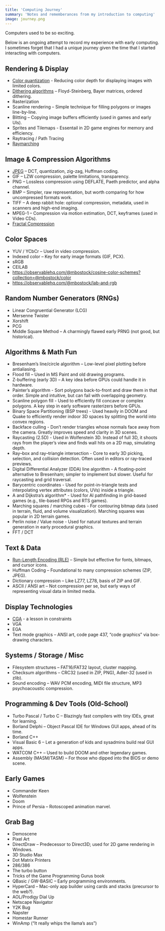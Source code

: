 ```yaml
---
title: 'Computing Journey'
summary: 'Notes and rememberances from my introduction to computing'
image: journey.png
---
```


Computers used to be so exciting.

Below is an ongoing attempt to record my experience with early computing. I sometimes forget that I had a unique journey given the time that I started interacting with computers.

## Rendering & Display

-   [Color quantization](./quantization) - Reducing color depth for displaying images with limited colors.
-   [Dithering algorithms](./dithering) – Floyd-Steinberg, Bayer matrices, ordered dithering.
-   Rasterization
-   Scanline rendering – Simple technique for filling polygons or images line-by-line.
-   Blitting – Copying image buffers efficiently (used in games and early UIs).
-   Sprites and Tilemaps - Essentail in 2D game engines for memory and efficiency.
-   Raytracing / Path Tracing
-   [Raymarching](./raymarching)

## Image & Compression Algorithms

-   [JPEG](https://colab.research.google.com/drive/1XuRsUmFmAJ2lEuvaJp4W58M9FYUzW5hT?usp=drive_link) – DCT, quantization, zig-zag, Huffman coding.
-   GIF – LZW compression, palette limitations, transparency.
-   PNG – Lossless compression using DEFLATE, Paeth predictor, and alpha channel.
-   BMP – Simpler, raw representation, but worth comparing for how uncompressed formats work.
-   TIFF – A deep rabbit hole: optional compression, metadata, used in scanners and high-end imaging.
-   MPEG-1 – Compression via motion estimation, DCT, keyframes (used in Video CDs).
-   [Fractal Compression](https://en.wikipedia.org/wiki/Fractal_compression#:~:text=An%20inherent%20feature%20of%20fractal,known%20as%20%22fractal%20scaling%22.)

## Color Spaces

-   YUV / YCbCr – Used in video compression.
-   Indexed color – Key for early image formats (GIF, PCX).
-   sRGB
-   CEILAB
-   https://observablehq.com/@mbostock/cosine-color-schemes?collection=@mbostock/color
-   https://observablehq.com/@mbostock/lab-and-rgb

## Random Number Generators (RNGs)

-   Linear Congruential Generator (LCG)
-   Mersenne Twister
-   Xorshift
-   PCG
-   Middle Square Method – A charmingly flawed early PRNG (not good, but historical).

## Algorithms & Math Fun

-   Bresenham’s line/circle algorithm – Low-level pixel plotting before antialiasing.
-   Flood fill – Used in MS Paint and old drawing programs.
-   Z-buffering (early 3D) – A key idea before GPUs could handle it in hardware.
-   Painter’s algorithm - Sort polygons back-to-front and draw them in that order. Simple and intuitive, but can fail with overlapping geometry.
-   Scanline polygon fill - Used to efficiently fill concave or complex polygons. A key step in early software rasterizers before GPUs.
-   Binary Space Partitioning (BSP trees) - Used heavily in DOOM and Quake to efficiently render indoor 3D spaces by splitting the world into convex regions.
-   Backface culling - Don’t render triangles whose normals face away from the camera. Greatly improves speed and clarity in 3D scenes.
-   Raycasting (2.5D) - Used in Wolfenstein 3D. Instead of full 3D, it shoots rays from the player’s view and finds wall hits on a 2D map, simulating depth.
-   Ray–box and ray–triangle intersection - Core to early 3D picking, selection, and collision detection. Often used in editors or ray-traced previews.
-   Digital Differential Analyzer (DDA) line algorithm - A floating-point alternative to Bresenham; simpler to implement but slower. Useful for raycasting and grid traversal.
-   Barycentric coordinates - Used for point-in-triangle tests and interpolating vertex attributes (colors, UVs) inside a triangle.
-   A and Dijkstra’s algorithm\* - Used for AI pathfinding in grid-based games (e.g., tile-based RPGs and RTS games).
-   Marching squares / marching cubes - For contouring bitmap data (used in terrain, fluid, and volume visualization). Marching squares was popular in 2D terrain games.
-   Perlin noise / Value noise - Used for natural textures and terrain generation in early procedural graphics.
-   FFT / DCT

## Text & Data

-   [Run-Length Encoding (RLE)](https://colab.research.google.com/drive/1ZN6VC7Q509JBAfMW9k4EHm7n4RYSUlP7?usp=sharing) – Simple but effective for fonts, bitmaps, and cursor icons.
-   Huffman Coding – Foundational to many compression schemes (ZIP, JPEG).
-   Dictionary compression – Like LZ77, LZ78, basis of ZIP and GIF.
-   ASCII / ANSI art – Not compression per se, but early ways of representing visual data in limited media.

## Display Technologies

-   [CGA](./cga) - a lesson in constraints
-   VGA
-   EGA
-   Text mode graphics – ANSI art, code page 437, “code graphics” via box-drawing characters.

## Systems / Storage / Misc

-   Filesystem structures – FAT16/FAT32 layout, cluster mapping.
-   Checksum algorithms – CRC32 (used in ZIP, PNG), Adler-32 (used in zlib).
-   Sound encoding – WAV PCM encoding, MIDI file structure, MP3 psychoacoustic compression.

## Programming & Dev Tools (Old-School)

-   Turbo Pascal / Turbo C – Blazingly fast compilers with tiny IDEs, great for learning.
-   Borland Delphi – Object Pascal IDE for Windows GUI apps, ahead of its time.
-   Borland C++
-   Visual Basic 6 – Let a generation of kids and sysadmins build real GUI apps.
-   WATCOM C++ – Used to build DOOM and other legendary games.
-   Assembly (MASM/TASM) – For those who dipped into the BIOS or demo scene.

## Early Games

-   Commander Keen
-   Wolfenstein
-   Doom
-   Prince of Persia – Rotoscoped animation marvel.

## Grab Bag

-   Demoscene
-   Pixel Art
-   DirectDraw – Predecessor to Direct3D; used for 2D game rendering in Windows.
-   3D Studio Max
-   Dot Matrix Printers
-   286/386
-   The turbo button
-   Tricks of the Game Programming Gurus book
-   QBasic / GW-BASIC – Early programming environments.
-   HyperCard – Mac-only app builder using cards and stacks (precursor to the web?).
-   AOL/Prodigy Dial Up
-   Netscape Navigator
-   Y2K Bug
-   Napster
-   Homestar Runner
-   WinAmp (“It really whips the llama’s ass”)
